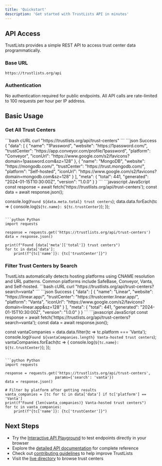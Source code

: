 ```yaml
---
title: 'Quickstart'
description: 'Get started with TrustLists API in minutes'
---
```


## API Access

TrustLists provides a simple REST API to access trust center data programmatically.

### Base URL

```
https://trustlists.org/api
```

### Authentication

<Note>
No authentication required for public endpoints. All API calls are rate-limited to 100 requests per hour per IP address.
</Note>

## Basic Usage

### Get All Trust Centers

<RequestExample>
```bash cURL
curl "https://trustlists.org/api/trust-centers"
```
</RequestExample>

<ResponseExample>
```json Success
{
  "data": [
    {
      "name": "1Password",
      "website": "https://1password.com/",
      "trustCenter": "https://app.conveyor.com/profile/1password",
      "platform": "Conveyor",
      "iconUrl": "https://www.google.com/s2/favicons?domain=1password.com&sz=128"
    },
    {
      "name": "MongoDB",
      "website": "https://mongodb.com/",
      "trustCenter": "https://trust.mongodb.com/",
      "platform": "Self-hosted",
      "iconUrl": "https://www.google.com/s2/favicons?domain=mongodb.com&sz=128"
    }
  ],
  "meta": {
    "total": 441,
    "generated": "2024-01-15T10:30:00Z",
    "version": "1.0.0"
  }
}
```
</ResponseExample>

<CodeGroup>
```javascript JavaScript
const response = await fetch('https://trustlists.org/api/trust-centers');
const data = await response.json();

console.log(`Found ${data.meta.total} trust centers`);
data.data.forEach(tc => {
  console.log(`${tc.name}: ${tc.trustCenter}`);
});
```

```python Python
import requests

response = requests.get('https://trustlists.org/api/trust-centers')
data = response.json()

print(f"Found {data['meta']['total']} trust centers")
for tc in data['data']:
    print(f"{tc['name']}: {tc['trustCenter']}")
```
</CodeGroup>

### Filter Trust Centers by Search

<Tip>
TrustLists automatically detects hosting platforms using CNAME resolution and URL patterns. Common platforms include SafeBase, Conveyor, Vanta, and Self-hosted.
</Tip>

<RequestExample>
```bash cURL
curl "https://trustlists.org/api/trust-centers?search=vanta"
```
</RequestExample>

<ResponseExample>
```json Success
{
  "data": [
    {
      "name": "Linear",
      "website": "https://linear.app/",
      "trustCenter": "https://trustcenter.linear.app/",
      "platform": "Vanta",
      "iconUrl": "https://www.google.com/s2/favicons?domain=linear.app&sz=128"
    }
  ],
  "meta": {
    "total": 441,
    "generated": "2024-01-15T10:30:00Z",
    "version": "1.0.0"
  }
}
```
</ResponseExample>

<CodeGroup>
```javascript JavaScript
const response = await fetch('https://trustlists.org/api/trust-centers?search=vanta');
const data = await response.json();

const vantaCompanies = data.data.filter(tc => tc.platform === 'Vanta');
console.log(`Found ${vantaCompanies.length} Vanta-hosted trust centers`);
vantaCompanies.forEach(tc => {
  console.log(`${tc.name}: ${tc.trustCenter}`);
});
```

```python Python
import requests

response = requests.get('https://trustlists.org/api/trust-centers', 
                       params={'search': 'vanta'})
data = response.json()

# Filter by platform after getting results
vanta_companies = [tc for tc in data['data'] if tc['platform'] == 'Vanta']
print(f"Found {len(vanta_companies)} Vanta-hosted trust centers")
for tc in vanta_companies:
    print(f"{tc['name']}: {tc['trustCenter']}")
```
</CodeGroup>

## Next Steps

- Try the [Interactive API Playground](/api-reference) to test endpoints directly in your browser
- Explore the [detailed API documentation](/api-reference/endpoints) for complete reference
- Check out [contributing guidelines](/contributing/guidelines) to help improve TrustLists
- Visit the [live directory](https://trustlists.org) to browse trust centers
